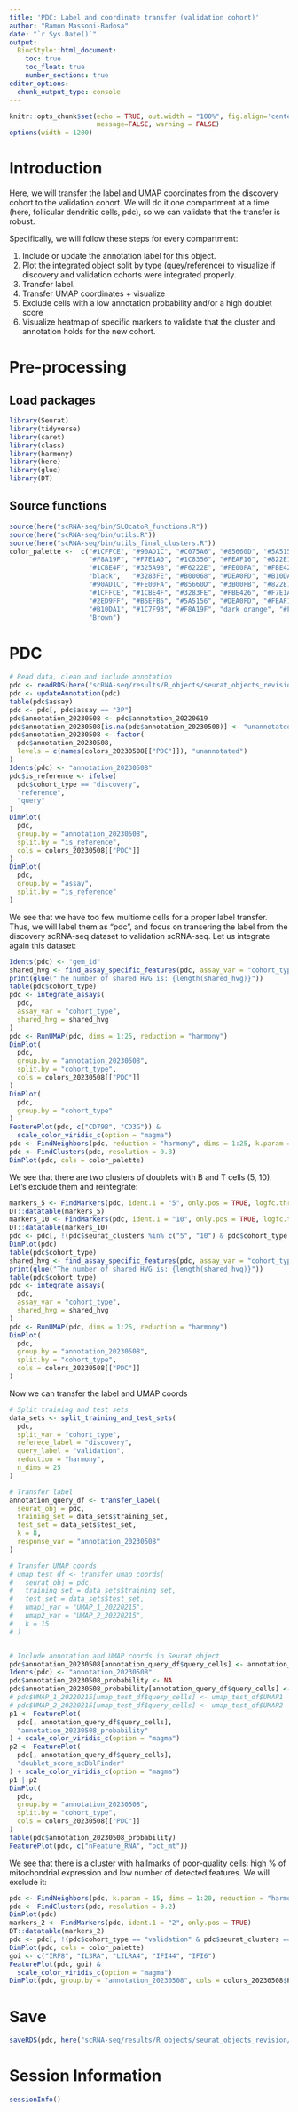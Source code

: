 ```yaml
---
title: 'PDC: Label and coordinate transfer (validation cohort)'
author: "Ramon Massoni-Badosa"
date: "`r Sys.Date()`"
output: 
  BiocStyle::html_document:
    toc: true
    toc_float: true
    number_sections: true
editor_options: 
  chunk_output_type: console
---
```


```r
knitr::opts_chunk$set(echo = TRUE, out.width = "100%", fig.align='center', 
                      message=FALSE, warning = FALSE)
options(width = 1200)
```


# Introduction

Here, we will transfer the label and UMAP coordinates from the discovery cohort to the validation cohort. We will do it one compartment at a time (here, follicular dendritic cells, pdc), so we can validate that the transfer is robust.

Specifically, we will follow these steps for every compartment:

1. Include or update the annotation label for this object.
2. Plot the integrated object split by type (quey/reference) to visualize if discovery and validation cohorts were integrated properly.
3. Transfer label.
4. Transfer UMAP coordinates + visualize
5. Exclude cells with a low annotation probability and/or a high doublet score
6. Visualize heatmap of specific markers to validate that the cluster and annotation holds for the new cohort.

# Pre-processing

## Load packages

```r
library(Seurat)
library(tidyverse)
library(caret)
library(class)
library(harmony)
library(here)
library(glue)
library(DT)
```


## Source functions

```r
source(here("scRNA-seq/bin/SLOcatoR_functions.R"))
source(here("scRNA-seq/bin/utils.R"))
source(here("scRNA-seq/bin/utils_final_clusters.R"))
color_palette <-  c("#1CFFCE", "#90AD1C", "#C075A6", "#85660D", "#5A5156", "#AA0DFE",
                    "#F8A19F", "#F7E1A0", "#1C8356", "#FEAF16", "#822E1C", "#C4451C",
                    "#1CBE4F", "#325A9B", "#F6222E", "#FE00FA", "#FBE426", "#16FF32",
                    "black",   "#3283FE", "#B00068", "#DEA0FD", "#B10DA1", "#E4E1E3",
                    "#90AD1C", "#FE00FA", "#85660D", "#3B00FB", "#822E1C", "coral2",
                    "#1CFFCE", "#1CBE4F", "#3283FE", "#FBE426", "#F7E1A0", "#325A9B",
                    "#2ED9FF", "#B5EFB5", "#5A5156", "#DEA0FD", "#FEAF16", "#683B79",
                    "#B10DA1", "#1C7F93", "#F8A19F", "dark orange", "#FEAF16", "#FBE426",
                    "Brown")
```


# PDC

```r
# Read data, clean and include annotation
pdc <- readRDS(here("scRNA-seq/results/R_objects/seurat_objects_revision/4.3-PDC_seurat_object_discovery_validation_cohorts.rds"))
pdc <- updateAnnotation(pdc)
table(pdc$assay)
pdc <- pdc[, pdc$assay == "3P"]
pdc$annotation_20230508 <- pdc$annotation_20220619
pdc$annotation_20230508[is.na(pdc$annotation_20230508)] <- "unannotated"
pdc$annotation_20230508 <- factor(
  pdc$annotation_20230508,
  levels = c(names(colors_20230508[["PDC"]]), "unannotated")
)
Idents(pdc) <- "annotation_20230508"
pdc$is_reference <- ifelse(
  pdc$cohort_type == "discovery",
  "reference",
  "query"
)
DimPlot(
  pdc,
  group.by = "annotation_20230508",
  split.by = "is_reference",
  cols = colors_20230508[["PDC"]]
)
DimPlot(
  pdc,
  group.by = "assay",
  split.by = "is_reference"
)
```


We see that we have too few multiome cells for a proper label transfer. Thus, we will label them as "pdc", and focus on transering the label from the discovery scRNA-seq dataset to validation scRNA-seq. Let us integrate again this dataset:

```r
Idents(pdc) <- "gem_id"
shared_hvg <- find_assay_specific_features(pdc, assay_var = "cohort_type")
print(glue("The number of shared HVG is: {length(shared_hvg)}"))
table(pdc$cohort_type)
pdc <- integrate_assays(
  pdc,
  assay_var = "cohort_type",
  shared_hvg = shared_hvg
)
pdc <- RunUMAP(pdc, dims = 1:25, reduction = "harmony")
DimPlot(
  pdc,
  group.by = "annotation_20230508",
  split.by = "cohort_type",
  cols = colors_20230508[["PDC"]]
)
DimPlot(
  pdc,
  group.by = "cohort_type"
)
FeaturePlot(pdc, c("CD79B", "CD3G")) &
  scale_color_viridis_c(option = "magma")
pdc <- FindNeighbors(pdc, reduction = "harmony", dims = 1:25, k.param = 10)
pdc <- FindClusters(pdc, resolution = 0.8)
DimPlot(pdc, cols = color_palette)
```

We see that there are two clusters of doublets with B and T cells (5, 10). Let's exclude them and reintegrate:

```r
markers_5 <- FindMarkers(pdc, ident.1 = "5", only.pos = TRUE, logfc.threshold = 0.7)
DT::datatable(markers_5)
markers_10 <- FindMarkers(pdc, ident.1 = "10", only.pos = TRUE, logfc.threshold = 0.7)
DT::datatable(markers_10)
pdc <- pdc[, !(pdc$seurat_clusters %in% c("5", "10") & pdc$cohort_type == "validation")]
DimPlot(pdc)
table(pdc$cohort_type)
shared_hvg <- find_assay_specific_features(pdc, assay_var = "cohort_type")
print(glue("The number of shared HVG is: {length(shared_hvg)}"))
table(pdc$cohort_type)
pdc <- integrate_assays(
  pdc,
  assay_var = "cohort_type",
  shared_hvg = shared_hvg
)
pdc <- RunUMAP(pdc, dims = 1:25, reduction = "harmony")
DimPlot(
  pdc,
  group.by = "annotation_20230508",
  split.by = "cohort_type",
  cols = colors_20230508[["PDC"]]
)
```


Now we can transfer the label and UMAP coords

```r
# Split training and test sets
data_sets <- split_training_and_test_sets(
  pdc,
  split_var = "cohort_type",
  referece_label = "discovery",
  query_label = "validation",
  reduction = "harmony",
  n_dims = 25
)

# Transfer label
annotation_query_df <- transfer_label(
  seurat_obj = pdc,
  training_set = data_sets$training_set,
  test_set = data_sets$test_set,
  k = 8,
  response_var = "annotation_20230508"
)

# Transfer UMAP coords
# umap_test_df <- transfer_umap_coords(
#   seurat_obj = pdc,
#   training_set = data_sets$training_set,
#   test_set = data_sets$test_set,
#   umap1_var = "UMAP_1_20220215",
#   umap2_var = "UMAP_2_20220215",
#   k = 15
# )


# Include annotation and UMAP coords in Seurat object
pdc$annotation_20230508[annotation_query_df$query_cells] <- annotation_query_df$annotation
Idents(pdc) <- "annotation_20230508"
pdc$annotation_20230508_probability <- NA
pdc$annotation_20230508_probability[annotation_query_df$query_cells] <- annotation_query_df$annotation_prob
# pdc$UMAP_1_20220215[umap_test_df$query_cells] <- umap_test_df$UMAP1
# pdc$UMAP_2_20220215[umap_test_df$query_cells] <- umap_test_df$UMAP2
p1 <- FeaturePlot(
  pdc[, annotation_query_df$query_cells],
  "annotation_20230508_probability"
) + scale_color_viridis_c(option = "magma")
p2 <- FeaturePlot(
  pdc[, annotation_query_df$query_cells],
  "doublet_score_scDblFinder"
) + scale_color_viridis_c(option = "magma")
p1 | p2
DimPlot(
  pdc,
  group.by = "annotation_20230508",
  split.by = "cohort_type",
  cols = colors_20230508[["PDC"]]
)
table(pdc$annotation_20230508_probability)
FeaturePlot(pdc, c("nFeature_RNA", "pct_mt"))
```

We see that there is a cluster with hallmarks of poor-quality cells: high % of mitochondrial expression and low number of detected features. We will exclude it:

```r
pdc <- FindNeighbors(pdc, k.param = 15, dims = 1:20, reduction = "harmony")
pdc <- FindClusters(pdc, resolution = 0.2)
DimPlot(pdc)
markers_2 <- FindMarkers(pdc, ident.1 = "2", only.pos = TRUE)
DT::datatable(markers_2)
pdc <- pdc[, !(pdc$cohort_type == "validation" & pdc$seurat_clusters == "2")]
DimPlot(pdc, cols = color_palette)
goi <- c("IRF8", "IL3RA", "LILRA4", "IFI44", "IFI6")
FeaturePlot(pdc, goi) &
  scale_color_viridis_c(option = "magma")
DimPlot(pdc, group.by = "annotation_20230508", cols = colors_20230508$PDC)
```


# Save

```r
saveRDS(pdc, here("scRNA-seq/results/R_objects/seurat_objects_revision/5.3-PDC_seurat_object_discovery_validation_cohorts_annotation.rds"))
```


# Session Information

```r
sessionInfo()
```

